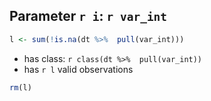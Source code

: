 ## Parameter `r i`: `r var_int`

```{r}
l <- sum(!is.na(dt %>%  pull(var_int)))
```

* has class: `r class(dt %>%  pull(var_int))`
* has `r l ` valid observations

```{r}
rm(l)
```
